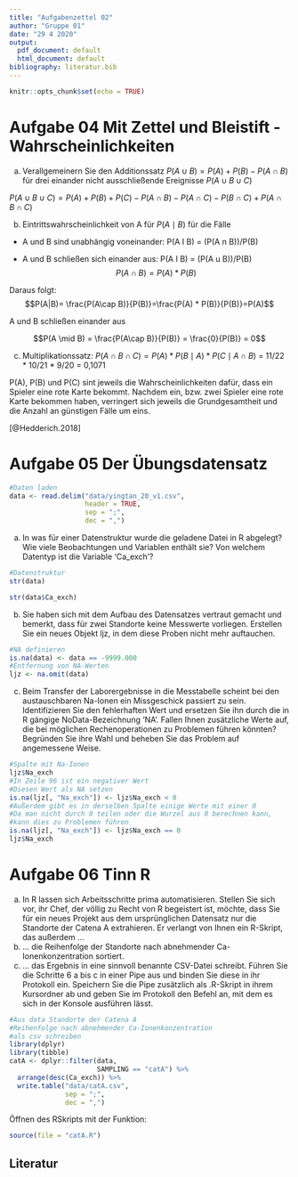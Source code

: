 ---
title: "Aufgabenzettel 02"
author: "Gruppe 01"
date: "29 4 2020"
output:
  pdf_document: default
  html_document: default
bibliography: literatur.bib
---

```{r setup, include=FALSE}
knitr::opts_chunk$set(echo = TRUE)
```

# Aufgabe 04 Mit Zettel und Bleistift - Wahrscheinlichkeiten

a) Verallgemeinern Sie den Additionssatz
${P}(A\cup B) = {P}(A) + {P}(B) - {P}(A\cap B)$
für drei einander nicht ausschließende Ereignisse ${P}(A \cup B \cup C)$

${P}(A \cup B \cup C) = {P}(A) + {P}(B) + {P}(C) - {P}(A \cap B) - {P}(A \cap C) - {P}(B \cap C) + {P}(A \cap B \cap C)$

b) Eintrittswahrscheinlichkeit von A für ${P}(A \mid B)$ für die Fälle
- A und B sind unabhängig voneinander:
P(A I B) = (P(A n B))/P(B)

- A und B schließen sich einander aus:
P(A I B) = (P(A u B))/P(B)
$$P(A \cap B) = {P}(A) * {P}(B)$$

Daraus folgt:
$$P(A|B)= \frac{P(A\cap B)}{P(B)}=\frac{P(A) * P(B)}{P(B)}=P(A)$$

A und B schließen einander aus

$$P(A \mid B) = \frac{P(A\cap B)}{P(B)} = \frac{0}{P(B)} = 0$$

c) Multiplikationssatz: 
${P}(A \cap B \cap C) = {P}(A) * {P}(B \mid A) * P(C \mid A \cap B)$
= 11/22 * 10/21 * 9/20 = 0,1071

P(A), P(B) und P(C) sint jeweils die Wahrscheinlichkeiten dafür, dass ein Spieler eine rote Karte bekommt. Nachdem ein, bzw. zwei Spieler eine rote Karte bekommen haben, verringert sich jeweils die Grundgesamtheit und die Anzahl an günstigen Fälle um eins.

[@Hedderich.2018]

# Aufgabe 05 Der Übungsdatensatz

```{r aufgabe 05}
#Daten laden
data <- read.delim("data/yingtan_20_v1.csv",
                   header = TRUE,
                   sep = ";",
                   dec = ",")
```
a) In was für einer Datenstruktur wurde die geladene Datei in R abgelegt?
Wie viele Beobachtungen und Variablen enthält sie? Von welchem Datentyp ist die Variable 'Ca_exch'? 
```{r aufgabe 05a}
#Datenstruktur
str(data)

str(data$Ca_exch)
```
b) Sie haben sich mit dem Aufbau des Datensatzes vertraut gemacht und bemerkt, dass für zwei Standorte keine Messwerte vorliegen. Erstellen Sie ein neues Objekt ljz, in dem diese Proben nicht mehr auftauchen.
```{r aufgabe 05b}
#NA definieren
is.na(data) <- data == -9999.000
#Entfernung von NA-Werten
ljz <- na.omit(data)
```
c) Beim Transfer der Laborergebnisse in die Messtabelle scheint bei den austauschbaren Na-Ionen ein Missgeschick passiert zu sein. Identifizieren Sie den fehlerhaften Wert und ersetzen Sie ihn durch die in R gängige NoData-Bezeichnung 'NA'. Fallen Ihnen zusätzliche Werte auf, die bei möglichen Rechenoperationen zu Problemen führen könnten? Begründen Sie ihre Wahl und beheben Sie das Problem auf angemessene Weise.
```{r aufgabe 05c}
#Spalte mit Na-Ionen
ljz$Na_exch
#In Zeile 96 ist ein negativer Wert
#Diesen Wert als NA setzen
is.na(ljz[, "Na_exch"]) <- ljz$Na_exch < 0
#Außerdem gibt es in derselben Spalte einige Werte mit einer 0
#Da man nicht durch 0 teilen oder die Wurzel aus 0 berechnen kann,
#kann dies zu Problemen führen
is.na(ljz[, "Na_exch"]) <- ljz$Na_exch == 0
ljz$Na_exch
```
# Aufgabe 06 Tinn R
a) In R lassen sich Arbeitsschritte prima automatisieren.
Stellen Sie sich vor, ihr Chef, der völlig zu Recht von R begeistert ist, möchte, dass Sie für ein neues Projekt aus dem ursprünglichen Datensatz nur die Standorte der Catena A extrahieren.
Er verlangt von Ihnen ein R-Skript, das außerdem …
b) … die Reihenfolge der Standorte nach abnehmender Ca-Ionenkonzentration sortiert.
c) … das Ergebnis in eine sinnvoll benannte CSV-Datei schreibt. Führen Sie die Schritte 6 a bis c in einer Pipe aus und binden Sie diese in ihr Protokoll ein. Speichern Sie die Pipe zusätzlich als .R-Skript in ihrem Kursordner ab und geben Sie im Protokoll den Befehl an, mit dem es sich in der Konsole ausführen lässt. 
```{r aufgabe 06}
#Aus data Standorte der Catena A
#Reihenfolge nach abnehmender Ca-Ionenkonzentration
#als csv schreiben
library(dplyr)
library(tibble)
catA <- dplyr::filter(data, 
                      SAMPLING == "catA") %>%
  arrange(desc(Ca_exch)) %>%
  write.table("data/catA.csv",
              sep = ";",
              dec = ",")
```
Öffnen des RSkripts mit der Funktion:
```{r aufgabe 06c}
source(file = "catA.R")
```
## Literatur
